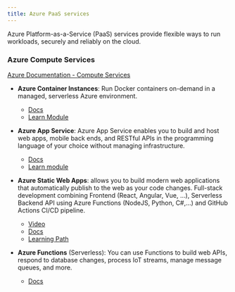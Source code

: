 ```yaml
---
title: Azure PaaS services
---
```


<PageDescription>

Azure Platform-as-a-Service (PaaS) services provide flexible ways to run workloads, securely and reliably on the cloud.

</PageDescription>


### Azure Compute Services
[Azure Documentation - Compute Services](https://docs.microsoft.com/en-us/azure/?product=compute&ocid=AID3054457)

- __Azure Container Instances__: Run Docker containers on-demand in a managed, serverless Azure environment. 
  - [Docs](https://docs.microsoft.com/en-us/azure/container-instances/&ocid=AID3054457)
  - [Learn Module](https://docs.microsoft.com/en-us/training/modules/run-docker-with-azure-container-instances/&ocid=AID3054457)

- __Azure App Service__:  Azure App Service enables you to build and host web apps, mobile back ends, and RESTful APIs in the programming language of your choice without managing infrastructure.
  - [Docs](https://docs.microsoft.com/en-us/azure/app-service/&ocid=AID3054457)
  - [Learn module](https://docs.microsoft.com/en-us/learn/modules/host-a-web-app-with-azure-app-service/&ocid=AID3054457)

- __Azure Static Web Apps__: allows you to build modern web applications that automatically publish to the web as your code changes. Full-stack development combining Frontend (React, Angular, Vue, ...), Serverless Backend API using Azure Functions (NodeJS, Python, C#,...) and GitHub Actions CI/CD pipeline. 
  - [Video](https://channel9.msdn.com/Shows/Docs-Azure/Building-and-Deploying-a-Static-Web-App/)
  - [Docs](https://docs.microsoft.com/en-us/azure/static-web-apps/overview/&ocid=AID3054457)
  - [Learning Path](https://docs.microsoft.com/en-us/learn/paths/azure-static-web-apps/&ocid=AID3054457)

- __Azure Functions__ (Serverless): You can use Functions to build web APIs, respond to database changes, process IoT streams, manage message queues, and more.
  - [Docs](https://docs.microsoft.com/en-us/azure/azure-functions/&ocid=AID3054457)

